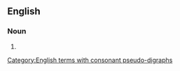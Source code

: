 ==English==

===Noun===
{{head|en|noun form}}

# {{plural of|cothouse|lang=en}}

[[Category:English terms with consonant pseudo-digraphs]]